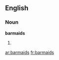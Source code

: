 ==English==

===Noun===
'''barmaids'''

# {{plural of|[[barmaid]]}}

[[ar:barmaids]]
[[fr:barmaids]]